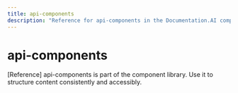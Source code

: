 ```yaml
---
title: api-components
description: "Reference for api-components in the Documentation.AI component library."
---
```


# api-components

[Reference] api-components is part of the component library. Use it to structure content consistently and accessibly.
